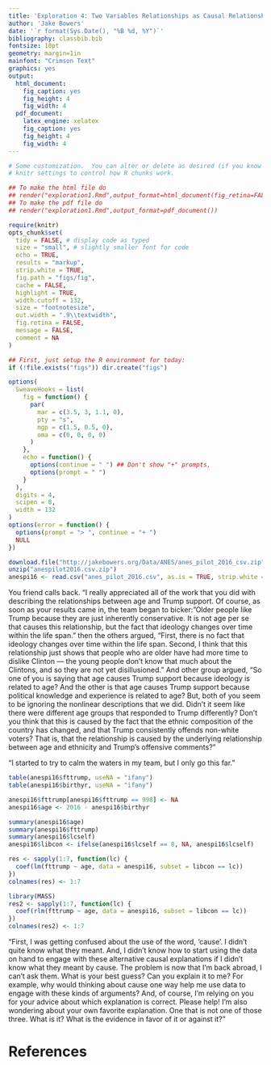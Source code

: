 ```yaml
---
title: 'Exploration 4: Two Variables Relationships as Causal Relationships'
author: 'Jake Bowers'
date: '`r format(Sys.Date(), "%B %d, %Y")`'
bibliography: classbib.bib
fontsize: 10pt
geometry: margin=1in
mainfont: "Crimson Text"
graphics: yes
output:
  html_document:
    fig_caption: yes
    fig_height: 4
    fig_width: 4
  pdf_document:
    latex_engine: xelatex
    fig_caption: yes
    fig_height: 4
    fig_width: 4
---
```


<!-- Make this document using library(rmarkdown); render("exploration1.Rmd") -->
\input{mytexsymbols}


```r
# Some customization.  You can alter or delete as desired (if you know what you are doing).
# knitr settings to control how R chunks work.

## To make the html file do
## render("exploration1.Rmd",output_format=html_document(fig_retina=FALSE))
## To make the pdf file do
## render("exploration1.Rmd",output_format=pdf_document())

require(knitr)
opts_chunk$set(
  tidy = FALSE, # display code as typed
  size = "small", # slightly smaller font for code
  echo = TRUE,
  results = "markup",
  strip.white = TRUE,
  fig.path = "figs/fig",
  cache = FALSE,
  highlight = TRUE,
  width.cutoff = 132,
  size = "footnotesize",
  out.width = ".9\\textwidth",
  fig.retina = FALSE,
  message = FALSE,
  comment = NA
)
```


```r
## First, just setup the R environment for today:
if (!file.exists("figs")) dir.create("figs")

options(
  SweaveHooks = list(
    fig = function() {
      par(
        mar = c(3.5, 3, 1.1, 0),
        pty = "s",
        mgp = c(1.5, 0.5, 0),
        oma = c(0, 0, 0, 0)
      )
    },
    echo = function() {
      options(continue = " ") ## Don't show "+" prompts,
      options(prompt = " ")
    }
  ),
  digits = 4,
  scipen = 8,
  width = 132
)
options(error = function() {
  options(prompt = "> ", continue = "+ ")
  NULL
})
```


```r
download.file("http://jakebowers.org/Data/ANES/anes_pilot_2016_csv.zip", destfile = "anespilot2016.csv.zip")
unzip("anespilot2016.csv.zip")
anespi16 <- read.csv("anes_pilot_2016.csv", as.is = TRUE, strip.white = TRUE)
```

You friend calls back. "I really appreciated all of the work that you did with
describing the relationships between age and Trump support. Of course, as soon
as your results came in, the team began to bicker: "Older people like Trump
because they are just inherently conservative. It is not age per se that causes
this relationship, but the fact that ideology changes over time within the life
span." then the others argued, "First, there is no fact that ideology changes
over time within the life span. Second, I think that this relationship just
shows that people who are older have had more time to dislike Clinton --- the
young people don't know that much about the Clintons, and so they are not yet
disillusioned." And other group argued, "So one of you is saying that age
causes Trump support because ideology is related to age? And the other is that
age causes Trump support because political knowledge and experience is related
to age? But, both of you seem to be ignoring the nonlinear descriptions that we
did. Didn't it seem like there were different age groups that responded to
Trump differently? Don't you think that this is caused by the fact that the
ethnic composition of the country has changed, and that Trump consistently
offends non-white voters? That is, that the relationship is caused by the
underlying relationship between age and ethnicity and Trump's offensive
comments?"

"I started to try to calm the waters in my team, but I only go this far."

```r
table(anespi16$fttrump, useNA = "ifany")
table(anespi16$birthyr, useNA = "ifany")

anespi16$fttrump[anespi16$fttrump == 998] <- NA
anespi16$age <- 2016 - anespi16$birthyr

summary(anespi16$age)
summary(anespi16$fttrump)
summary(anespi16$lcself)
anespi16$libcon <- ifelse(anespi16$lcself == 8, NA, anespi16$lcself)

res <- sapply(1:7, function(lc) {
  coef(lm(fttrump ~ age, data = anespi16, subset = libcon == lc))
})
colnames(res) <- 1:7

library(MASS)
res2 <- sapply(1:7, function(lc) {
  coef(rlm(fttrump ~ age, data = anespi16, subset = libcon == lc))
})
colnames(res2) <- 1:7
```

"First, I was getting confused about the use of the word, 'cause'. I didn't quite know what they meant. And, I didn't know how to start using the data on hand to engage with these alternative causal explanations if I didn't know what they meant by cause. The problem is now that I'm back abroad, I can't ask them. What is your best guess? Can you explain it to me? For example, why would thinking about cause one way help me use data to engage with these kinds of arguments? And, of course, I'm relying on you for your advice about which explanation is correct. Please help!  I'm also wondering about your own favorite explanation. One that is not one of those three. What is it? What is the evidence in favor of it or against it?"



# References

